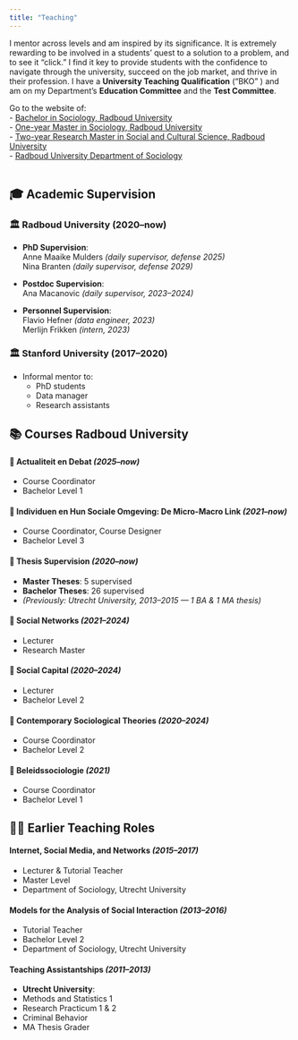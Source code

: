 ```yaml
---
title: "Teaching"
---
```


I mentor across levels and am inspired by its significance. It is extremely rewarding to be involved in a students' quest to a solution to a problem, and to see it "click." I find it key to provide students with the confidence to navigate through the university, succeed on the job market, and thrive in their profession. I have a **University Teaching Qualification** ("BKO" ) and am on my Department's **Education Committee** and the **Test Committee**.

Go to the website of:<br>
- [Bachelor in Sociology, Radboud University](https://www.ru.nl/onderwijs/opleidingen/bachelor/sociologie){target="_blank"} <br>
- [One-year Master in Sociology, Radboud University](https://www.ru.nl/onderwijs/masters/sociology){target="_blank"}<br>
- [Two-year Research Master in Social and Cultural Science, Radboud University](https://www.ru.nl/onderwijs/masters/research-master-social-and-cultural-science){target="_blank"}<br>
- [Radboud University Department of Sociology](https://www.ru.nl/sociology/){target="_blank"} <br> <br>

## 🎓 Academic Supervision

### 🏛️ Radboud University (2020–now)
- **PhD Supervision**:  
  Anne Maaike Mulders *(daily supervisor, defense 2025)*  
  Nina Branten *(daily supervisor, defense 2029)*

- **Postdoc Supervision**:  
  Ana Macanovic *(daily supervisor, 2023–2024)*

- **Personnel Supervision**:  
  Flavio Hefner *(data engineer, 2023)*  
  Merlijn Frikken *(intern, 2023)*

### 🏛 Stanford University (2017–2020)
- Informal mentor to:
  - PhD students
  - Data manager
  - Research assistants


## 📚 Courses Radboud University

#### 📘 Actualiteit en Debat *(2025–now)*
- Course Coordinator  
- Bachelor Level 1  


#### 📗 Individuen en Hun Sociale Omgeving: De Micro-Macro Link *(2021–now)*
- Course Coordinator, Course Designer  
- Bachelor Level 3  


#### 📕 Thesis Supervision *(2020–now)*
- **Master Theses**: 5 supervised  
- **Bachelor Theses**: 26 supervised  
- *(Previously: Utrecht University, 2013–2015 — 1 BA & 1 MA thesis)*

#### 📙 Social Networks *(2021–2024)*
- Lecturer  
- Research Master  

#### 📒 Social Capital *(2020–2024)*
- Lecturer  
- Bachelor Level 2  

#### 📓 Contemporary Sociological Theories *(2020–2024)*
- Course Coordinator  
- Bachelor Level 2  

#### 📔 Beleidssociologie *(2021)*
- Course Coordinator  
- Bachelor Level 1  


## 🧑‍🏫 Earlier Teaching Roles

#### Internet, Social Media, and Networks *(2015–2017)*
- Lecturer & Tutorial Teacher  
- Master Level  
- Department of Sociology, Utrecht University

#### Models for the Analysis of Social Interaction *(2013–2016)*
- Tutorial Teacher  
- Bachelor Level 2  
- Department of Sociology, Utrecht University

#### Teaching Assistantships *(2011–2013)*
- **Utrecht University**:
- Methods and Statistics 1  
- Research Practicum 1 & 2  
- Criminal Behavior  
- MA Thesis Grader

